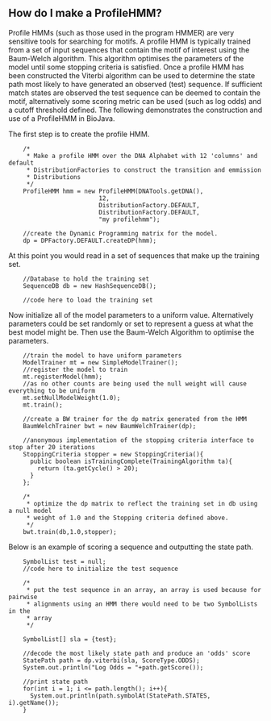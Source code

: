 == How do I make a ProfileHMM? ==

Profile HMMs (such as those used in the program HMMER) are very sensitive tools for searching for motifs. A profile HMM is typically trained from a set of input sequences that contain the motif of interest using the Baum-Welch algorithm. This algorithm optimises the parameters of the model until some stopping criteria is satisfied. Once a profile HMM has been constructed the Viterbi algorithm can be used to determine the state path most likely to have generated an observed (test) sequence. If sufficient match states are observed the test sequence can be deemed to contain the motif, alternatively some scoring metric can be used (such as log odds) and a cutoff threshold defined. The following demonstrates the construction and use of a ProfileHMM in BioJava.

The first step is to create the profile HMM.

<pre>
    /*
     * Make a profile HMM over the DNA Alphabet with 12 'columns' and default
     * DistributionFactories to construct the transition and emmission
     * Distributions
     */
    ProfileHMM hmm = new ProfileHMM(DNATools.getDNA(),
                         12,
                         DistributionFactory.DEFAULT,
                         DistributionFactory.DEFAULT,
                         "my profilehmm");

    //create the Dynamic Programming matrix for the model.
    dp = DPFactory.DEFAULT.createDP(hmm);
</pre>

At this point you would read in a set of sequences that make up the training set.

<pre>
    //Database to hold the training set
    SequenceDB db = new HashSequenceDB();
    
    //code here to load the training set
</pre>

Now initialize all of the model parameters to a uniform value. Alternatively parameters could be set randomly or set to represent a guess at what the best model might be. Then use the Baum-Welch Algorithm to optimise the parameters.

<pre>
    //train the model to have uniform parameters
    ModelTrainer mt = new SimpleModelTrainer();
    //register the model to train
    mt.registerModel(hmm);
    //as no other counts are being used the null weight will cause everything to be uniform
    mt.setNullModelWeight(1.0);
    mt.train();

    //create a BW trainer for the dp matrix generated from the HMM
    BaumWelchTrainer bwt = new BaumWelchTrainer(dp);

    //anonymous implementation of the stopping criteria interface to stop after 20 iterations
    StoppingCriteria stopper = new StoppingCriteria(){
      public boolean isTrainingComplete(TrainingAlgorithm ta){
        return (ta.getCycle() > 20);
      }
    };
    
    /*
     * optimize the dp matrix to reflect the training set in db using a null model
     * weight of 1.0 and the Stopping criteria defined above.
     */
    bwt.train(db,1.0,stopper);
</pre>

Below is an example of scoring a sequence and outputting the state path.

<pre>
    SymbolList test = null;
    //code here to initialize the test sequence
    
    /*
     * put the test sequence in an array, an array is used because for pairwise
     * alignments using an HMM there would need to be two SymbolLists in the 
     * array
     */
    
    SymbolList[] sla = {test};
    
    //decode the most likely state path and produce an 'odds' score
    StatePath path = dp.viterbi(sla, ScoreType.ODDS);
    System.out.println("Log Odds = "+path.getScore());

    //print state path
    for(int i = 1; i <= path.length(); i++){
      System.out.println(path.symbolAt(StatePath.STATES, i).getName());
    }
</pre>